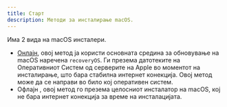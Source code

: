 ```yaml
---
title: Старт
description: Методи за инсталирање macOS.
---
```



Има 2 вида на macOS инсталери.

- [Онлајн](/mk/guides/hackintosh/gathering-files/installer/online), овој метод ја користи основната средина за обновување на macOS наречена `recoveryOS`. Ги презема датотеките на Оперативниот Систем од серверите на Apple во моментот на инсталирање, што бара стабилна интернет конекција. Овој метод може да се направи во било кој оперативен систем.
- Офлајн <Badge text="TODO" variant="note"/>, овој метод го презема целосниот инсталатор на macOS, кој не бара интернет конекција за време на инсталацијата.
